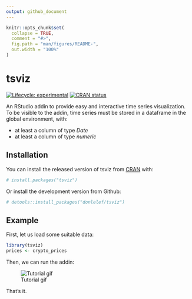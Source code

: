 ```yaml
---
output: github_document
---
```


<!-- README.md is generated from README.Rmd. Please edit that file -->

```r
knitr::opts_chunk$set(
  collapse = TRUE,
  comment = "#>",
  fig.path = "man/figures/README-",
  out.width = "100%"
)
```
# tsviz

<!-- badges: start -->
[![Lifecycle: experimental](https://img.shields.io/badge/lifecycle-experimental-orange.svg)](https://www.tidyverse.org/lifecycle/#experimental)
[![CRAN status](https://www.r-pkg.org/badges/version/tsviz)](https://CRAN.R-project.org/package=tsviz)
<!-- badges: end -->

An RStudio addin to provide easy and interactive time series visualization.
To be visible to the addin, time series must be stored in a dataframe in the global environment, with:

- at least a column of type *Date*
- at least a column of type *numeric*

## Installation

You can install the released version of tsviz from [CRAN](https://CRAN.R-project.org) with:

```r
# install.packages("tsviz")
```

Or install the development version from Github:

```r
# detools::install_packages("donlelef/tsviz")
```


## Example

First, let us load some suitable data:

```r
library(tsviz)
prices <- crypto_prices
```

Then, we can run the addin:

![Tutorial gif](pics/tsviz.gif)

That's it.
